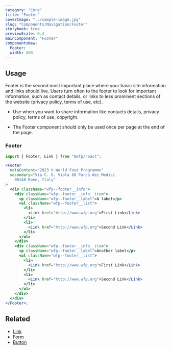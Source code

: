 ```yaml
---
category: "Core"
title: "Footer"
coverImage: "../sample-image.jpg"
slug: "Components/Navigation/Footer"
storybook: true
previewScale: 0.4
mainComponent: "Footer"
componentsNew:
  Footer:
  width: 800
---
```


## Usage

Footer is the second most important place where your basic site information and links should live. Users turn often to the footer to look for important information, such as contact details, or links to less prominent sections of the website (privacy policy, terms of use, etc).

<DoUse>

- Use when you want to share information like contacts details, privacy policy, terms of use, copyright.

</DoUse>

<DoNotUse>

- The Footer component should only be used once per page at the end of the page.

</DoNotUse>

### Footer

```jsx live forceFullWidth
import { Footer, Link } from "@wfp/react";

<Footer
  metaContent="2023 © World Food Programme"
  secondary="Via C. G. Viola 68 Parco dei Medici
    00148 Rome, Italy"
>
  <div className="wfp--footer__info">
    <div className="wfp--footer__info__item">
      <p className="wfp--footer__label">A label</p>
      <ul className="wfp--footer__list">
        <li>
          <Link href="http://www.wfp.org">First Link</Link>
        </li>
        <li>
          <Link href="http://www.wfp.org">Second Link</Link>
        </li>
      </ul>
    </div>
    <div className="wfp--footer__info__item">
      <p className="wfp--footer__label">Another label</p>
      <ul className="wfp--footer__list">
        <li>
          <Link href="http://www.wfp.org">First Link</Link>
        </li>
        <li>
          <Link href="http://www.wfp.org">Second Link</Link>
        </li>
      </ul>
    </div>
  </div>
</Footer>;
```

## Related

- [Link](?path=/docs/components-link--regular)
- [Form](?path=/docs/components-form--regular)
- [Button](?path=/docs/components-button--regular)
